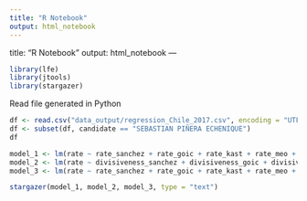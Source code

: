 ```yaml
---
title: "R Notebook"
output: html_notebook
---
```

title: "R Notebook"
output: html_notebook
---

```r
library(lfe)
library(jtools)
library(stargazer)
```


Read file generated in Python
```r
df <- read.csv("data_output/regression_Chile_2017.csv", encoding = "UTF-8")
df <- subset(df, candidate == "SEBASTIAN PIÑERA ECHENIQUE")
df
```

```r
model_1 <- lm(rate ~ rate_sanchez + rate_goic + rate_kast + rate_meo + rate_pinera, data = df)
model_2 <- lm(rate ~ divisiveness_sanchez + divisiveness_goic + divisiveness_kast + divisiveness_meo + divisiveness_pinera, data = df)
model_3 <- lm(rate ~ rate_sanchez + rate_goic + rate_kast + rate_meo + rate_pinera + divisiveness_sanchez + divisiveness_goic + divisiveness_kast + divisiveness_meo + divisiveness_pinera, data = df)

stargazer(model_1, model_2, model_3, type = "text")

```

```r
```
